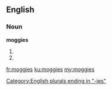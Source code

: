 ==English==

===Noun===
'''moggies'''

# {{plural of|moggy}}
# {{plural of|moggie}}

[[Category:English plurals ending in "-ies"]]

[[fr:moggies]]
[[ku:moggies]]
[[my:moggies]]